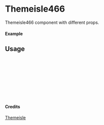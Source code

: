 
<Meta of={Themeisle466} title="Themeisle/Themeisle466" />

# Themeisle466

Themeisle466 component with different props.

#### Example

<Canvas of={Themeisle466.Primary} />

## Usage

```ts
import { Themeisle466 } from "yadl-ui";

const Example = () => {
  return (
      <Themeisle466 />
  );
};

export default Example;
```

#### Credits
[Themeisle](https://themeisle.com/illustrations)
